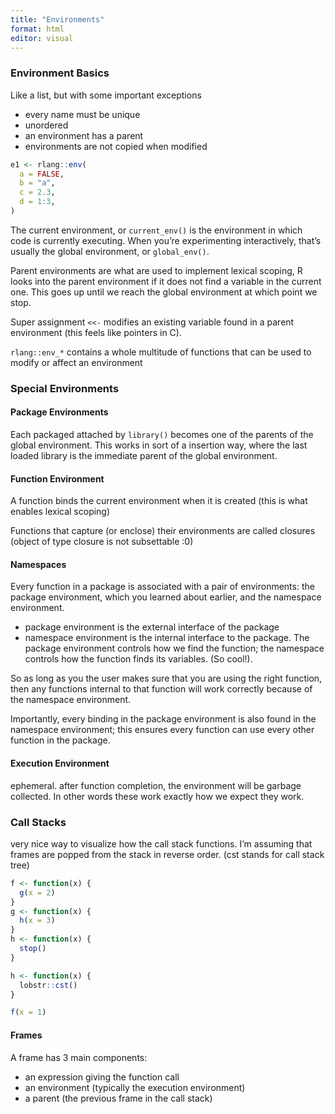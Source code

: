 ```yaml
---
title: "Environments"
format: html
editor: visual
---
```


### Environment Basics

Like a list, but with some important exceptions

- every name must be unique
- unordered
- an environment has a parent
- environments are not copied when modified

```r
e1 <- rlang::env(
  a = FALSE,
  b = "a",
  c = 2.3,
  d = 1:3,
)
```

The current environment, or `current_env()` is the environment in which code is currently executing. When you’re experimenting interactively, that’s usually the global environment, or `global_env()`.

Parent environments are what are used to implement lexical scoping, R looks into the parent environment if it does not find a variable in the current one. This goes up until we reach the global environment at which point we stop.

Super assignment `<<-` modifies an existing variable found in a parent environment (this feels like pointers in C).

`rlang::env_*` contains a whole multitude of functions that can be used to modify or affect an environment


### Special Environments

#### Package Environments

Each packaged attached by `library()` becomes one of the parents of the global environment. This works in sort of a insertion way, where the last loaded library is the immediate parent of the global environment.


#### Function Environment

A function binds the current environment when it is created (this is what enables lexical scoping)

Functions that capture (or enclose) their environments are called closures (object of type closure is not subsettable :0)

#### Namespaces

Every function in a package is associated with a pair of environments: the package environment, which you learned about earlier, and the namespace environment.

- package environment is the external interface of the package
- namespace environment is the internal interface to the package. The package environment controls how we find the function; the namespace controls how the function finds its variables. (So cool!).

So as long as you the user makes sure that you are using the right function, then any functions internal to that function will work correctly because of the namespace environment.

Importantly, every binding in the package environment is also found in the namespace environment; this ensures every function can use every other function in the package. 


#### Execution Environment

ephemeral. after function completion, the environment will be garbage collected. In other words these work exactly how we expect they work.

### Call Stacks

very nice way to visualize how the call stack functions. I'm assuming that frames are popped from the stack in reverse order. (cst stands for call stack tree)

```r
f <- function(x) {
  g(x = 2)
}
g <- function(x) {
  h(x = 3)
}
h <- function(x) {
  stop()
}

h <- function(x) {
  lobstr::cst()
}

f(x = 1)
```


#### Frames

A frame has 3 main components:

- an expression giving the function call
- an environment (typically the execution environment)
- a parent (the previous frame in the call stack)



